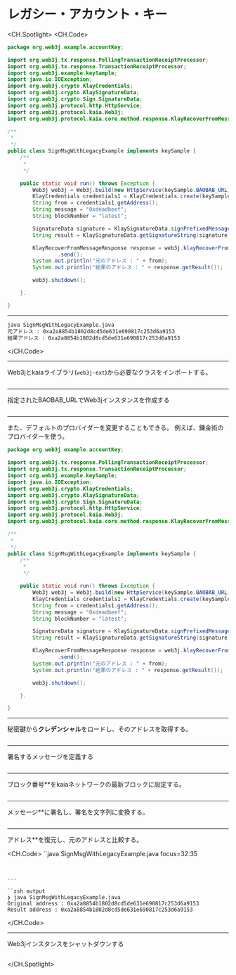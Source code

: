 # レガシー・アカウント・キー

<CH.Spotlight>
<CH.Code>

```java SignMsgWithLegacyExample.java
package org.web3j.example.accountKey;

import org.web3j.tx.response.PollingTransactionReceiptProcessor;
import org.web3j.tx.response.TransactionReceiptProcessor;
import org.web3j.example.keySample;
import java.io.IOException;
import org.web3j.crypto.KlayCredentials;
import org.web3j.crypto.KlaySignatureData;
import org.web3j.crypto.Sign.SignatureData;
import org.web3j.protocol.http.HttpService;
import org.web3j.protocol.kaia.Web3j;
import org.web3j.protocol.kaia.core.method.response.KlayRecoverFromMessageResponse;

/**
 *
 */
public class SignMsgWithLegacyExample implements keySample {
    /**
     *
     */

    public static void run() throws Exception {
        Web3j web3j = Web3j.build(new HttpService(keySample.BAOBAB_URL));
        KlayCredentials credentials1 = KlayCredentials.create(keySample.LEGACY_KEY_privkey);
        String from = credentials1.getAddress();
        String message = "0xdeadbeef";
        String blockNumber = "latest";

        SignatureData signature = KlaySignatureData.signPrefixedMessage(message, credentials1);
        String result = KlaySignatureData.getSignatureString(signature);

        KlayRecoverFromMessageResponse response = web3j.klayRecoverFromMessage(from, message, result, blockNumber)
                .send();
        System.out.println("元のアドレス : " + from);
        System.out.println("結果のアドレス : " + response.getResult());

        web3j.shutdown();

    }.

}
```

---

```zsh output
java SignMsgWithLegacyExample.java
元アドレス : 0xa2a8854b1802d8cd5de631e690817c253d6a9153
結果アドレス : 0xa2a8854b1802d8cd5de631e690817c253d6a9153
```

</CH.Code>

---

Web3jとkaiaライブラリ(`web3j-ext`)から必要なクラスをインポートする。

```java SignMsgWithLegacyExample.java focus=1:12

```

---

指定されたBAOBAB_URLでWeb3jインスタンスを作成する

```java SignMsgWithLegacyExample.java focus=23

```

---

また、デフォルトのプロバイダーを変更することもできる。 例えば、錬金術のプロバイダーを使う。

```java SignMsgWithLegacyExample.java focus=23
package org.web3j.example.accountKey;

import org.web3j.tx.response.PollingTransactionReceiptProcessor;
import org.web3j.tx.response.TransactionReceiptProcessor;
import org.web3j.example.keySample;
import java.io.IOException;
import org.web3j.crypto.KlayCredentials;
import org.web3j.crypto.KlaySignatureData;
import org.web3j.crypto.Sign.SignatureData;
import org.web3j.protocol.http.HttpService;
import org.web3j.protocol.kaia.Web3j;
import org.web3j.protocol.kaia.core.method.response.KlayRecoverFromMessageResponse;

/**
 *
 */
public class SignMsgWithLegacyExample implements keySample {
    /**
     *
     */

    public static void run() throws Exception {
        Web3j web3j = Web3j.build(new HttpService(keySample.BAOBAB_URL));
        KlayCredentials credentials1 = KlayCredentials.create(keySample.LEGACY_KEY_privkey);
        String from = credentials1.getAddress();
        String message = "0xdeadbeef";
        String blockNumber = "latest";

        SignatureData signature = KlaySignatureData.signPrefixedMessage(message, credentials1);
        String result = KlaySignatureData.getSignatureString(signature);

        KlayRecoverFromMessageResponse response = web3j.klayRecoverFromMessage(from, message, result, blockNumber)
                .send();
        System.out.println("元のアドレス : " + from);
        System.out.println("結果のアドレス : " + response.getResult());

        web3j.shutdown();

    }.

}
```

---

秘密鍵から**クレデンシャル**をロードし、そのアドレスを取得する。

```java SignMsgWithLegacyExample.java focus=24:25

```

---

署名するメッセージを定義する

```java SignMsgWithLegacyExample.java focus=26

```

---

ブロック番号\*\*をkaiaネットワークの最新ブロックに設定する。

```java SignMsgWithLegacyExample.java focus=27

```

---

メッセージ\*\*に署名し、署名を文字列に変換する。

```java SignMsgWithLegacyExample.java focus=29:30

```

---

アドレス\*\*を復元し、元のアドレスと比較する。

<CH.Code>
``java SignMsgWithLegacyExample.java focus=32:35

```


---

``zsh output
❯ java SignMsgWithLegacyExample.java
Original address : 0xa2a8854b1802d8cd5de631e690817c253d6a9153
Result address : 0xa2a8854b1802d8cd5de631e690817c253d6a9153
```

</CH.Code>

---

Web3jインスタンスをシャットダウンする

```java SignMsgWithLegacyExample.java focus=37

```

</CH.Spotlight>
